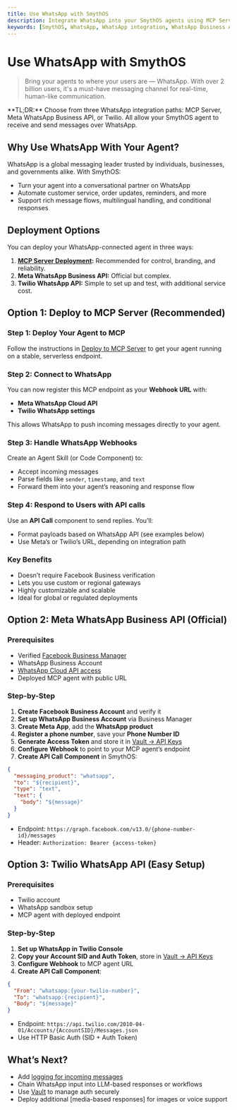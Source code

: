 ```yaml
---
title: Use WhatsApp with SmythOS
description: Integrate WhatsApp into your SmythOS agents using MCP Server, Meta Business API, or Twilio.
keywords: [SmythOS, WhatsApp, WhatsApp integration, WhatsApp Business API, Twilio, MCP deployment, messaging bot]
---
```


# Use WhatsApp with SmythOS

> Bring your agents to where your users are — WhatsApp. With over 2 billion users, it's a must-have messaging channel for real-time, human-like communication.

<InfoCallout>
**TL;DR:** Choose from three WhatsApp integration paths: MCP Server, Meta WhatsApp Business API, or Twilio. All allow your SmythOS agent to receive and send messages over WhatsApp.
</InfoCallout>

<Divider />

## Why Use WhatsApp With Your Agent?

WhatsApp is a global messaging leader trusted by individuals, businesses, and governments alike. With SmythOS:

- Turn your agent into a conversational partner on WhatsApp
- Automate customer service, order updates, reminders, and more
- Support rich message flows, multilingual handling, and conditional responses

<Divider />

## Deployment Options

You can deploy your WhatsApp-connected agent in three ways:

1. **[MCP Server Deployment](/docs/agent-deployments/deployments/deploy-to-mcp-server):** Recommended for control, branding, and reliability.
2. **Meta WhatsApp Business API:** Official but complex.
3. **Twilio WhatsApp API:** Simple to set up and test, with additional service cost.

<Divider />

## Option 1: Deploy to MCP Server (Recommended)

### Step 1: Deploy Your Agent to MCP

Follow the instructions in [Deploy to MCP Server](/docs/agent-deployments/deployments/deploy-to-mcp-server) to get your agent running on a stable, serverless endpoint.

<PromptCard prompt="Deploy your agent to MCP Server and use its public URL for WhatsApp webhooks." />

### Step 2: Connect to WhatsApp

You can now register this MCP endpoint as your **Webhook URL** with:

- **Meta WhatsApp Cloud API**
- **Twilio WhatsApp settings**

This allows WhatsApp to push incoming messages directly to your agent.

### Step 3: Handle WhatsApp Webhooks

Create an Agent Skill (or Code Component) to:

- Accept incoming messages
- Parse fields like `sender`, `timestamp`, and `text`
- Forward them into your agent’s reasoning and response flow

### Step 4: Respond to Users with API calls

Use an **API Call** component to send replies. You’ll:

- Format payloads based on WhatsApp API (see examples below)
- Use Meta’s or Twilio’s URL, depending on integration path

### Key Benefits

- Doesn’t require Facebook Business verification
- Lets you use custom or regional gateways
- Highly customizable and scalable
- Ideal for global or regulated deployments

<Divider />

## Option 2: Meta WhatsApp Business API (Official)

### Prerequisites

- Verified [Facebook Business Manager](https://business.facebook.com/)
- WhatsApp Business Account
- [WhatsApp Cloud API access](https://developers.facebook.com/docs/whatsapp/)
- Deployed MCP agent with public URL

### Step-by-Step

1. **Create Facebook Business Account** and verify it
2. **Set up WhatsApp Business Account** via Business Manager
3. **Create Meta App**, add the **WhatsApp product**
4. **Register a phone number**, save your **Phone Number ID**
5. **Generate Access Token** and store it in [Vault → API Keys](/docs/agent-collaboration/working-with-agents/vault-sharing)
6. **Configure Webhook** to point to your MCP agent’s endpoint
7. **Create API Call Component** in SmythOS:

```json
{
  "messaging_product": "whatsapp",
  "to": "${recipient}",
  "type": "text",
  "text": {
    "body": "${message}"
  }
}
```

- Endpoint: `https://graph.facebook.com/v13.0/{phone-number-id}/messages`
- Header: `Authorization: Bearer {access-token}`

<Divider />

## Option 3: Twilio WhatsApp API (Easy Setup)

### Prerequisites

- Twilio account
- WhatsApp sandbox setup
- MCP agent with deployed endpoint

### Step-by-Step

1. **Set up WhatsApp in Twilio Console**
2. **Copy your Account SID and Auth Token**, store in [Vault → API Keys](/docs/agent-collaboration/working-with-agents/vault-sharing)
3. **Configure Webhook** to MCP agent URL
4. **Create API Call Component**:

```json
{
  "From": "whatsapp:{your-twilio-number}",
  "To": "whatsapp:{recipient}",
  "Body": "${message}"
}
```

- Endpoint: `https://api.twilio.com/2010-04-01/Accounts/{AccountSID}/Messages.json`
- Use HTTP Basic Auth (SID + Auth Token)

<Divider />

## What’s Next?

- Add [logging for incoming messages](/docs/agent-studio/agent-settings/logs)
- Chain WhatsApp input into LLM-based responses or workflows
- Use [Vault](/docs/agent-collaboration/working-with-agents/vault-sharing) to manage auth securely
- Deploy additional [media-based responses] for images or voice support

<PromptCard prompt="Let your users message your agent directly on WhatsApp using Twilio or Meta API and an MCP-deployed webhook." />
